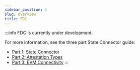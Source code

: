 ```yaml
---
sidebar_position: 1
slug: overview
title: FDC
---
```


:::info
FDC is currently under development.

For more information, see the three part State Connector guide:

- [Part 1: State Connector](/guides/how-to-state-connector)
- [Part 2: Attestation Types](/guides/attestation-types)
- [Part 3: EVM Connectivity](/guides/evm-connectivity)
  :::
